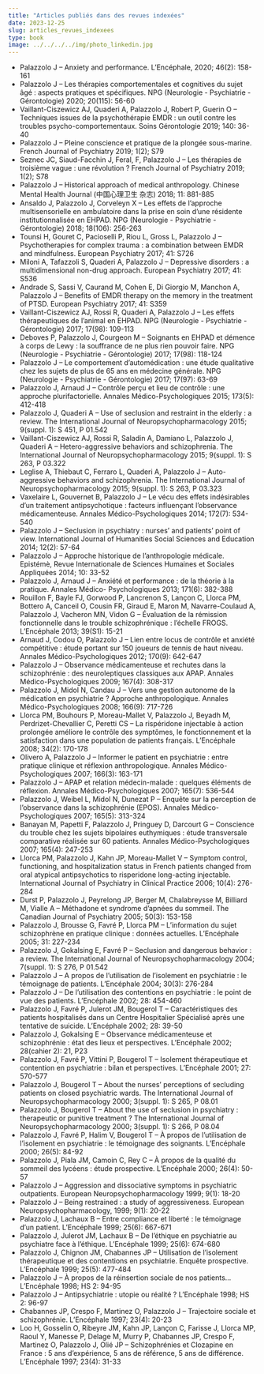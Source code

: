 ```yaml
---
title: "Articles publiés dans des revues indexées"
date: 2023-12-25
slug: articles_revues_indexees  
type: book
image: ../../../../img/photo_linkedin.jpg
---
```


- Palazzolo J – Anxiety and performance. L’Encéphale, 2020; 46(2): 158-161
- Palazzolo J – Les thérapies comportementales et cognitives du sujet âgé : aspects pratiques et spécifiques. NPG (Neurologie - Psychiatrie - Gérontologie) 2020; 20(115): 56-60
- Vaillant-Ciszewicz AJ, Quaderi A, Palazzolo J, Robert P, Guerin O – Techniques issues de la psychothérapie EMDR : un outil contre les troubles psycho-comportementaux. Soins Gérontologie 2019; 140: 36-40
- Palazzolo J – Pleine conscience et pratique de la plongée sous-marine. French Journal of Psychiatry 2019; 1(2); S79
- Seznec JC, Siaud-Facchin J, Feral, F, Palazzolo J – Les thérapies de troisième vague : une révolution ? French Journal of Psychiatry 2019; 1(2); S78
- Palazzolo J – Historical approach of medical anthropology. Chinese Mental Health Journal (中国⼼理卫⽣ 杂志) 2018; 11: 881-885
- Ansaldo J, Palazzolo J, Corveleyn X – Les effets de l’approche multisensorielle en ambulatoire dans la prise en soin d’une résidente institutionnalisée en EHPAD. NPG (Neurologie - Psychiatrie - Gérontologie) 2018; 18(106): 256-263
- Tounsi H, Gouret C, Pacioselli P, Riou L, Gross L, Palazzolo J – Psychotherapies for complex trauma : a combination between EMDR and mindfulness. European Psychiatry 2017; 41: S726
- Miloni A, Tafazzoli S, Quaderi A, Palazzolo J – Depressive disorders : a multidimensional non-drug approach. European Psychiatry 2017; 41: S536
- Andrade S, Sassi V, Caurand M, Cohen E, Di Giorgio M, Manchon A, Palazzolo J – Benefits of EMDR therapy on the memory in the treatment of PTSD. European Psychiatry 2017; 41: S359
- Vaillant-Ciszewicz AJ, Rossi R, Quaderi A, Palazzolo J – Les effets thérapeutiques de l’animal en EHPAD. NPG (Neurologie - Psychiatrie - Gérontologie) 2017; 17(98): 109-113
- Deboves P, Palazzolo J, Courgeon M – Soignants en EHPAD et démence à corps de Lewy : la souffrance de ne plus rien pouvoir faire. NPG (Neurologie - Psychiatrie - Gérontologie) 2017; 17(98): 118-124
- Palazzolo J – Le comportement d’automédication : une étude qualitative chez les sujets de plus de 65 ans en médecine générale. NPG (Neurologie - Psychiatrie - Gérontologie) 2017; 17(97): 63-69
- Palazzolo J, Arnaud J – Contrôle perçu et lieu de contrôle : une approche plurifactorielle. Annales Médico-Psychologiques 2015; 173(5): 412-418
- Palazzolo J, Quaderi A – Use of seclusion and restraint in the elderly : a review. The International Journal of Neuropsychopharmacology 2015; 9(suppl. 1): S 451, P 01.542
- Vaillant-Ciszewicz AJ, Rossi R, Saladin A, Damiano L, Palazzolo J, Quaderi A – Hetero-aggressive behaviors and schizophrenia. The International Journal of Neuropsychopharmacology 2015; 9(suppl. 1): S 263, P 03.322
- Leglise A, Thiebaut C, Ferraro L, Quaderi A, Palazzolo J – Auto-aggressive behaviors and schizophrenia. The International Journal of Neuropsychopharmacology 2015; 9(suppl. 1): S 263, P 03.323
- Vaxelaire L, Gouvernet B, Palazzolo J – Le vécu des effets indésirables d’un traitement antipsychotique : facteurs influençant l’observance médicamenteuse. Annales Médico-Psychologiques 2014; 172(7): 534-540
- Palazzolo J – Seclusion in psychiatry : nurses’ and patients’ point of view. International Journal of Humanities Social Sciences and Education 2014; 12(2): 57-64
- Palazzolo J – Approche historique de l’anthropologie médicale. Epistémè, Revue Internationale de Sciences Humaines et Sociales Appliquées 2014; 10: 33-52
- Palazzolo J, Arnaud J – Anxiété et performance : de la théorie à la pratique. Annales Médico- Psychologiques 2013; 171(6): 382-388
- Rouillon F, Bayle FJ, Gorwood P, Lancrenon S, Lançon C, Llorca PM, Bottero A, Canceil O, Cousin FR, Giraud E, Maron M, Navarre-Coulaud A, Palazzolo J, Vacheron MN, Vidon G – Évaluation de la rémission fonctionnelle dans le trouble schizophrénique : l’échelle FROGS. L'Encéphale 2013; 39(S1): 15-21
- Arnaud J, Codou O, Palazzolo J – Lien entre locus de contrôle et anxiété compétitive : étude portant sur 150 joueurs de tennis de haut niveau. Annales Médico-Psychologiques 2012; 170(9): 642-647
- Palazzolo J – Observance médicamenteuse et rechutes dans la schizophrénie : des neuroleptiques classiques aux APAP. Annales Médico-Psychologiques 2009; 167(4): 308-317
- Palazzolo J, Midol N, Candau J – Vers une gestion autonome de la médication en psychiatrie ? Approche anthropologique. Annales Médico-Psychologiques 2008; 166(9): 717-726
- Llorca PM, Bouhours P, Moreau-Mallet V, Palazzolo J, Beyadh M, Perdrizet-Chevallier C, Peretti CS – La rispéridone injectable à action prolongée améliore le contrôle des symptômes, le fonctionnement et la satisfaction dans une population de patients français. L’Encéphale 2008; 34(2): 170-178
- Olivero A, Palazzolo J – Informer le patient en psychiatrie : entre pratique clinique et réflexion anthropologique. Annales Médico-Psychologiques 2007; 166(3): 163-171
- Palazzolo J – APAP et relation médecin-malade : quelques éléments de réflexion. Annales Médico-Psychologiques 2007; 165(7): 536-544
- Palazzolo J, Weibel L, Midol N, Dunezat P – Enquête sur la perception de l’observance dans la schizophrénie (EPOS). Annales Médico-Psychologiques 2007; 165(5): 313-324
- Banayan M, Papetti F, Palazzolo J, Pringuey D, Darcourt G – Conscience du trouble chez les sujets bipolaires euthymiques : étude transversale comparative réalisée sur 60 patients. Annales Médico-Psychologiques 2007; 165(4): 247-253
- Llorca PM, Palazzolo J, Kahn JP, Moreau-Mallet V – Symptom control, functioning, and hospitalization status in French patients changed from oral atypical antipsychotics to risperidone long-acting injectable. International Journal of Psychiatry in Clinical Practice 2006; 10(4): 276-284
- Durst P, Palazzolo J, Peyrelong JP, Berger M, Chalabreysse M, Billiard M, Vialle A – Méthadone et syndrome d’apnées du sommeil. The Canadian Journal of Psychiatry 2005; 50(3): 153-158
- Palazzolo J, Brousse G, Favré P, Llorca PM – L’information du sujet schizophrène en pratique clinique : données actuelles. L’Encéphale 2005; 31: 227-234
- Palazzolo J, Gokalsing E, Favré P – Seclusion and dangerous behavior : a review. The International Journal of Neuropsychopharmacology 2004; 7(suppl. 1): S 276, P 01.542
- Palazzolo J – A propos de l’utilisation de l’isolement en psychiatrie : le témoignage de patients. L’Encéphale 2004; 30(3): 276-284
- Palazzolo J – De l’utilisation des contentions en psychiatrie : le point de vue des patients. L’Encéphale 2002; 28: 454-460
- Palazzolo J, Favré P, Julerot JM, Bougerol T – Caractéristiques des patients hospitalisés dans un Centre Hospitalier Spécialisé après une tentative de suicide. L’Encéphale 2002; 28: 39-50
- Palazzolo J, Gokalsing E – Observance médicamenteuse et schizophrénie : état des lieux et perspectives. L’Encéphale 2002; 28(cahier 2): 21, P23
- Palazzolo J, Favré P, Vittini P, Bougerol T – Isolement thérapeutique et contention en psychiatrie : bilan et perspectives. L’Encéphale 2001; 27: 570-577
- Palazzolo J, Bougerol T – About the nurses’ perceptions of secluding patients on closed psychiatric wards. The International Journal of Neuropsychopharmacology 2000; 3(suppl. 1): S 265, P 08.01
- Palazzolo J, Bougerol T – About the use of seclusion in psychiatry : therapeutic or punitive treatment ? The International Journal of Neuropsychopharmacology 2000; 3(suppl. 1): S 266, P 08.04
- Palazzolo J, Favré P, Halim V, Bougerol T – À propos de l’utilisation de l’isolement en psychiatrie : le témoignage des soignants. L’Encéphale 2000; 26(5): 84-92
- Palazzolo J, Piala JM, Camoin C, Rey C – À propos de la qualité du sommeil des lycéens : étude prospective. L’Encéphale 2000; 26(4): 50-57
- Palazzolo J – Aggression and dissociative symptoms in psychiatric outpatients. European Neuropsychopharmacology 1999; 9(1): 18-20
- Palazzolo J – Being restrained : a study of aggressiveness. European Neuropsychopharmacology, 1999; 9(1): 20-22
- Palazzolo J, Lachaux B – Entre compliance et liberté : le témoignage d’un patient. L’Encéphale 1999; 25(6): 667-671
- Palazzolo J, Julerot JM, Lachaux B – De l’éthique en psychiatrie au psychiatre face à l’éthique. L’Encéphale 1999; 25(6): 674-680
- Palazzolo J, Chignon JM, Chabannes JP – Utilisation de l’isolement thérapeutique et des contentions en psychiatrie. Enquête prospective. L’Encéphale 1999; 25(5): 477-484
- Palazzolo J – À propos de la réinsertion sociale de nos patients... L’Encéphale 1998; HS 2: 94-95
- Palazzolo J – Antipsychiatrie : utopie ou réalité ? L’Encéphale 1998; HS 2: 96-97
- Chabannes JP, Crespo F, Martinez O, Palazzolo J – Trajectoire sociale et schizophrénie. L’Encéphale 1997; 23(4): 20-23
- Loo H, Gosselin O, Ribeyre JM, Kahn JP, Lançon C, Farisse J, Llorca MP, Raoul Y, Manesse P, Delage M, Murry P, Chabannes JP, Crespo F, Martinez O, Palazzolo J, Olié JP – Schizophrénies et Clozapine en France : 5 ans d'expérience, 5 ans de référence, 5 ans de différence. L’Encéphale 1997; 23(4): 31-33
